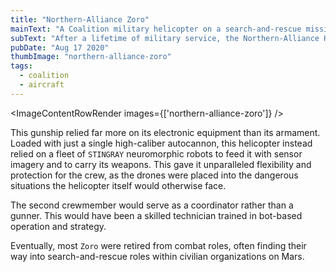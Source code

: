```yaml
---
title: "Northern-Alliance Zoro"
mainText: "A Coalition military helicopter on a search-and-rescue mission in the Martian Red Sands sometime in the 2050s."
subText: "After a lifetime of military service, the Northern-Alliance H-9 Zoro transitions into a civilian role."
pubDate: "Aug 17 2020"
thumbImage: "northern-alliance-zoro"
tags:
  - coalition
  - aircraft
---
```



<ImageContentRowRender 
  images={['northern-alliance-zoro']}
/>

This gunship relied far more on its electronic equipment than its armament. Loaded with just a single high-caliber autocannon, this helicopter instead relied on a fleet of `STINGRAY` neuromorphic robots to feed it with sensor imagery and to carry its weapons. This gave it unparalleled flexibility and protection for the crew, as the drones were placed into the dangerous situations the helicopter itself would otherwise face.

The second crewmember would serve as a coordinator rather than a gunner. This would have been a skilled technician trained in bot-based operation and strategy.

Eventually, most `Zoro` were retired from combat roles, often finding their way into search-and-rescue roles within civilian organizations on Mars.